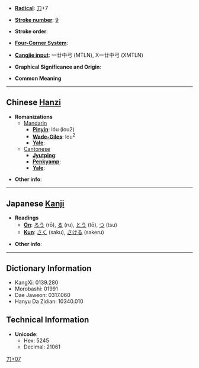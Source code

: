 * '''[[Wiktionary:Chinese radical index| Radical]]''': [[Wiktionary:Chinese radical index 刀|刀]]+7

* '''[[Wiktionary:Chinese total strokes index|Stroke number]]''': [[Wiktionary:Chinese total strokes index 9|9]]

* '''Stroke order''': 

* '''[[Wiktionary:Chinese four corner index|Four-Corner System]]''': 

* '''[[Wiktionary:Chinese Cangjie index|Cangjie input]]''': 一廿中弓 (MTLN), X一廿中弓 (XMTLN)

* '''Graphical Significance and Origin''': 

* '''Common Meaning'''

----

== Chinese [[Hanzi]] ==

* '''Romanizations'''
** [[Mandarin]]
*** '''[[Pinyin]]''': lóu (lou2)
*** '''[[Wade-Giles]]''': lou<sup>2</sup>
*** '''[[Yale]]''': 
**[[Cantonese]]
***'''[[Jyutping]]''':
***'''[[Penkyamp]]''': 
***'''[[Yale]]''': 

* '''Other info''': 

----

== Japanese [[Kanji]] ==

* '''Readings'''
** '''[[On]]''': [[ろう]] (rō), [[る]] (ru), [[とう]] (tō), [[つ]] (tsu)
** '''[[Kun]]''': [[さく]] (saku), [[さける]] (sakeru)

* '''Other info''':  

----

== Dictionary Information ==

* KangXi: 0139.280
* Morobashi: 01991
* Dae Jaweon: 0317.060
* Hanyu Da Zidian: 10340.010

== Technical Information ==

* '''Unicode''':
** Hex: 5245
** Decimal: 21061

[[Category:CJKV Character articles lacking a common meaning|刀+07]]
